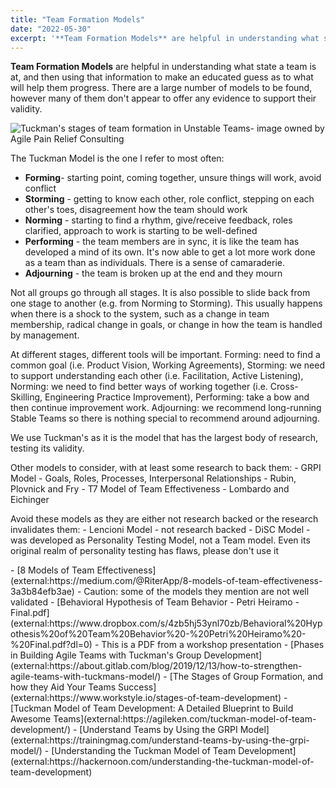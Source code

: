 ```yaml
---
title: "Team Formation Models"
date: "2022-05-30"
excerpt: '**Team Formation Models** are helpful in understanding what state a team is at, and then'
---
```


**Team Formation Models** are helpful in understanding what state a team is at, and then using that information to make an educated guess as to what will help them progress. There are a large number of models to be found, however many of them don't appear to offer any evidence to support their validity.

![Tuckman's stages of team formation in Unstable Teams- image owned by Agile Pain Relief Consulting](src/content/glossary/team-formation-models/images/Unstable-Teams-Tuckman-stages.jpg)

The Tuckman Model is the one I refer to most often:

- **Forming**\- starting point, coming together, unsure things will work, avoid conflict
- **Storming** - getting to know each other, role conflict, stepping on each other's toes, disagreement how the team should work
- **Norming** - starting to find a rhythm, give/receive feedback, roles clarified, approach to work is starting to be well-defined
- **Performing** - the team members are in sync, it is like the team has developed a mind of its own. It's now able to get a lot more work done as a team than as individuals. There is a sense of camaraderie.
- **Adjourning** - the team is broken up at the end and they mourn

Not all groups go through all stages. It is also possible to slide back from one stage to another (e.g. from Norming to Storming). This usually happens when there is a shock to the system, such as a change in team membership, radical change in goals, or change in how the team is handled by management.

At different stages, different tools will be important. Forming: need to find a common goal (i.e. Product Vision, Working Agreements), Storming: we need to support understanding each other (i.e. Facilitation, Active Listening), Norming: we need to find better ways of working together (i.e. Cross-Skilling, Engineering Practice Improvement), Performing: take a bow and then continue improvement work. Adjourning: we recommend long-running Stable Teams so there is nothing special to recommend around adjourning.

We use Tuckman's as it is the model that has the largest body of research, testing its validity.

Other models to consider, with at least some research to back them: - GRPI Model - Goals, Roles, Processes, Interpersonal Relationships - Rubin, Plovnick and Fry - T7 Model of Team Effectiveness - Lombardo and Eichinger

Avoid these models as they are either not research backed or the research invalidates them: - Lencioni Model - not research backed - DiSC Model - was developed as Personality Testing Model, not a Team model. Even its original realm of personality testing has flaws, please don't use it

<HighlightBox heading="Resource Links" variant="resourceLinks">
- [8 Models of Team Effectiveness](external:https://medium.com/@RiterApp/8-models-of-team-effectiveness-3a3b84efb3ae) - Caution: some of the models they mention are not well validated
- [Behavioral Hypothesis of Team Behavior - Petri Heiramo - Final.pdf](external:https://www.dropbox.com/s/4zb5hj53ynl70zb/Behavioral%20Hypothesis%20of%20Team%20Behavior%20-%20Petri%20Heiramo%20-%20Final.pdf?dl=0) - This is a PDF from a workshop presentation
- [Phases in Building Agile Teams with Tuckman's Group Development](external:https://about.gitlab.com/blog/2019/12/13/how-to-strengthen-agile-teams-with-tuckmans-model/)
- [The Stages of Group Formation, and how they Aid Your Teams Success](external:https://www.workstyle.io/stages-of-team-development)
- [Tuckman Model of Team Development: A Detailed Blueprint to Build Awesome Teams](external:https://agileken.com/tuckman-model-of-team-development/)
- [Understand Teams by Using the GRPI Model](external:https://trainingmag.com/understand-teams-by-using-the-grpi-model/)
- [Understanding the Tuckman Model of Team Development](external:https://hackernoon.com/understanding-the-tuckman-model-of-team-development)
</HighlightBox>
